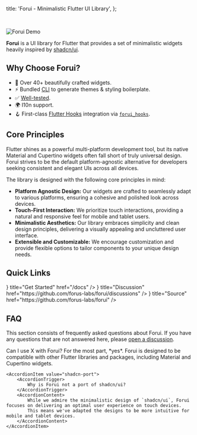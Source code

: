 
  title: 'Forui - Minimalistic Flutter UI Library',
};

<br />

<Image
  src="/banner-crop-160724.png"
  className="w-full border rounded"
  alt="Forui Demo"
  width={1200}
  height={0}
  quality={100}
  priority
/>

**Forui** is a UI library for Flutter that provides a set of minimalistic widgets heavily inspired by [shadcn/ui](https://ui.shadcn.com/).

## Why Choose Forui?

* 🎨 Over 40+ beautifully crafted widgets.
* ⚡ Bundled [CLI](https://forui.dev/docs/themes#customize-themes) to generate themes & styling boilerplate.
* ✅ [Well-tested](https://app.codecov.io/gh/forus-labs/forui).
* 🌍 I10n support.
* 🪝 First-class [Flutter Hooks](https://pub.dev/packages/flutter_hooks) integration via [`forui_hooks`](https://pub.dev/packages/forui_hooks).

## Core Principles

Flutter shines as a powerful multi-platform development tool, but its native Material and Cupertino widgets often fall short of truly universal design.
Forui strives to be the default platform-agnostic alternative for developers seeking consistent and elegant UIs across all devices.

The library is designed with the following core principles in mind:

- **Platform Agnostic Design:** Our widgets are crafted to seamlessly adapt to various platforms, ensuring a cohesive and polished look across devices.
- **Touch-First Interaction:** We prioritize touch interactions, providing a natural and responsive feel for mobile and tablet users.
- **Minimalistic Aesthetics:** Our library embraces simplicity and clean design principles, delivering a visually appealing and uncluttered user interface.
- **Extensible and Customizable:** We encourage customization and provide flexible options to tailor components to your unique design needs.

## Quick Links


<Cards>
  <Cards.Card icon={<Sparkles />} title="Get Started" href="/docs" />
  <Cards.Card icon={<MessagesSquare />} title="Discussion" href="https://github.com/forus-labs/forui/discussions" />
  <Cards.Card icon={<FolderGit2 />} title="Source" href="https://github.com/forus-labs/forui" />
</Cards>

## FAQ

This section consists of frequently asked questions about Forui.
If you have any questions that are not answered here, please [open a discussion](https://github.com/forus-labs/forui/discussions).

<Accordion type="multiple" className="mt-4">
    <AccordionItem value="compatibility">
        <AccordionTrigger>
            Can I use X with Forui?
        </AccordionTrigger>
        <AccordionContent>
            For the most part, *yes*.
            Forui is designed to be compatible with other Flutter libraries and packages, including Material and Cupertino widgets.
        </AccordionContent>
    </AccordionItem>

    <AccordionItem value="shadcn-port">
        <AccordionTrigger>
            Why is Forui not a port of shadcn/ui?
        </AccordionTrigger>
        <AccordionContent>
            While we admire the minimalistic design of `shadcn/ui`, Forui focuses on delivering an optimal user experience on touch devices.
            This means we've adapted the designs to be more intuitive for mobile and tablet devices.
        </AccordionContent>
    </AccordionItem>

</Accordion>
